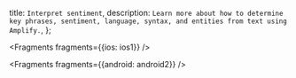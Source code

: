   title: `Interpret sentiment`,
  description: `Learn more about how to determine key phrases, sentiment, language, syntax, and entities from text using Amplify.`,
};


<Fragments fragments={{ios: ios1}} />


<Fragments fragments={{android: android2}} />
